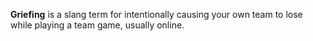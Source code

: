 '''Griefing''' is a slang term for intentionally causing your own team to lose while playing a team game, usually online.